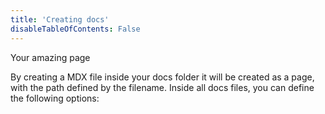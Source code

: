 ```yaml
---
title: 'Creating docs'
disableTableOfContents: False
---
```


Your amazing page

By creating a MDX file inside your docs folder it will be created as a page, with the path defined by the filename.
Inside all docs files, you can define the following options:

